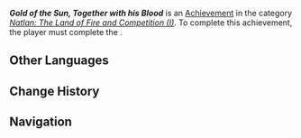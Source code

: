 {{Achievement Infobox
|id           = 80345
|order id     = 322
|category     = Natlan: The Land of Fire and Competition (I)
|description  = Obtain the token needed for the pilgrimage to the volcano in the ruins of the Sage of the Stolen Flame.
|requirements = Complete ''[[Revelations from the Past]]''
|quest        = 
|primogems    = 10
}}
'''''Gold of the Sun, Together with his Blood''''' is an [[Achievement]] in the category ''[[Natlan: The Land of Fire and Competition (I)]]''. To complete this achievement, the player must complete the {{Quest|Revelations from the Past}}.

==Other Languages==
{{Other Languages
|en       = Gold of the Sun, Together with his Blood
|zhs      = 太阳之金，以及血液…
|zhs_rm   = 
|zht      = 太陽之金，以及血液…
|zht_rm   = 
|zh_tl    = 
|ja       = 太陽の金、そして血…
|ja_rm    = Taiyou no Kin, Soshite Chi...
|ja_tl    = Gold of the Sun, and Then Blood...
|ko       = 태양의 금과 피…
|ko_tl    = 
|es       = El oro del sol, junto con su sangre
|es_tl    = The Gold of the Sun, Together With His Blood
|fr       = L'or du soleil, et le sang...
|fr_tl    = Gold of the Sun, and Blood...
|ru       = Золото солнца и кровь...
|ru_tl    = Gold of the Sun and Blood...
|th       = ทองคำแห่งสุริยัน และสายโลหิต...
|th_rm    = 
|th_tl    = 
|vi       = Ánh Vàng Của Mặt Trời, Và Cả Máu...
|vi_tl    = 
|de       = Gold der Sonne, zusammen mit ihrem Blut ...
|de_tl    = Gold of the Sun, Together With Their Blood ...
|id       = Matahari Keemasan dan Darah
|id_tl    = The Gold Sun and Blood
|pt       = O Ouro do Sol e Sangue...
|pt_tl    = 
|tr       = Altın Güneş ve Kan
|tr_tl    = 
|it       = L'oro del sole, e il suo sangue con esso...
|it_tl    = 
}}

==Change History==
{{Change History|5.0}}

==Navigation==
{{Achievement Navbox}}